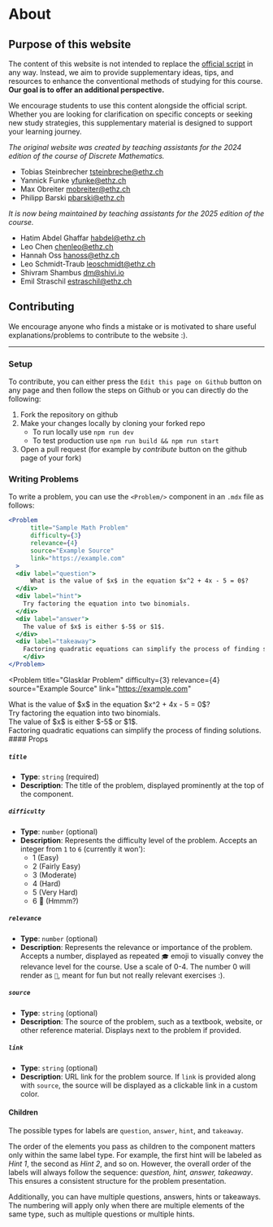    
# About
 

## Purpose of this website
The content of this website is not intended to replace the [official script](https://crypto.ethz.ch/teaching/DM24/ln/DM24_LN.pdf) in any way. Instead, we aim to provide supplementary ideas, tips, and resources to enhance the conventional methods of studying for this course. **Our goal is to offer an additional perspective.**

We encourage students to use this content alongside the official script. Whether you are looking for clarification on specific concepts or seeking new study strategies, this supplementary material is designed to support your learning journey.

*The original website was created by teaching assistants for the 2024 edition of the course of Discrete Mathematics.*

- Tobias Steinbrecher [tsteinbreche@ethz.ch](mailto:tsteinbreche@ethz.ch)
- Yannick Funke [yfunke@ethz.ch](mailto:yfunke@ethz.ch)
- Max Obreiter [mobreiter@ethz.ch](mailto:mobreiter@ethz.ch) 
- Philipp Barski [pbarski@ethz.ch](mailto:pbarski@ethz.ch)


*It is now being maintained by teaching assistants for the 2025 edition of the course.*
- Hatim Abdel Ghaffar [habdel@ethz.ch](mailto:habdel@ethz.ch)
- Leo Chen [chenleo@ethz.ch](mailto:chenleo@ethz.ch) 
- Hannah Oss [hanoss@ethz.ch](mailto:hanoss@ethz.ch)
- Leo Schmidt-Traub [leoschmidt@ethz.ch](mailto:leoschmidt@ethz.ch)
- Shivram Shambus [dm@shivi.io](mailto:dm@shivi.io)
- Emil Straschil [estraschil@ethz.ch](mailto:estraschil@ethz.ch)

## Contributing

We encourage anyone who finds a mistake or is motivated to share useful explanations/problems to contribute to the website :). 

--- 
<Contributors />

### Setup

To contribute, you can either press the `Edit this page on Github` button on any page and then follow the steps on Github or you can directly do the following:

1. Fork the repository on github
2. Make your changes locally by cloning your forked repo
    - To run locally use `npm run dev`
    - To test production use `npm run build && npm run start`
3. Open a pull request (for example by *contribute* button on the github page of your fork)


### Writing Problems
To write a problem, you can use the `<Problem/>` component in an `.mdx` file as follows:

```jsx
<Problem
      title="Sample Math Problem"
      difficulty={3} 
      relevance={4}
      source="Example Source"
      link="https://example.com"
  >
  <div label="question">
      What is the value of $x$ in the equation $x^2 + 4x - 5 = 0$?
  </div>
  <div label="hint">
    Try factoring the equation into two binomials.
  </div>
  <div label="answer">
    The value of $x$ is either $-5$ or $1$.
  </div>
  <div label="takeaway">
    Factoring quadratic equations can simplify the process of finding solutions.
    </div>
</Problem>
```
<Problem
      title="Glasklar Problem"
      difficulty={3} 
      relevance={4} 
      source="Example Source"
      link="https://example.com"
  >
  <div label="question">
      What is the value of $x$ in the equation $x^2 + 4x - 5 = 0$?
  </div>
  <div label="hint">
    Try factoring the equation into two binomials.
  </div>
  <div label="answer">
    The value of $x$ is either $-5$ or $1$.
  </div>
  <div label="takeaway">
    Factoring quadratic equations can simplify the process of finding solutions.
    </div>
</Problem>
#### Props

##### `title`
- **Type**: `string` (required)
- **Description**: The title of the problem, displayed prominently at the top of the component.

##### `difficulty`
- **Type**: `number` (optional)
- **Description**: Represents the difficulty level of the problem. Accepts an integer from `1` to `6` (currently it won'):
  - 1 (Easy)
  - 2 (Fairly Easy)
  - 3 (Moderate)
  - 4 (Hard)
  - 5 (Very Hard)
  - 6 🐉 (Hmmm?)

##### `relevance`
- **Type**: `number` (optional)
- **Description**: Represents the relevance or importance of the problem. Accepts a number, displayed as repeated `🎓` emoji to visually convey the relevance level for the course. Use a scale of 0-4. The number 0 will render as `🪩`, meant for fun but not really relevant exercises :). 

##### `source`
- **Type**: `string` (optional)
- **Description**: The source of the problem, such as a textbook, website, or other reference material. Displays next to the problem if provided.

##### `link`
- **Type**: `string` (optional)
- **Description**: URL link for the problem source. If `link` is provided along with `source`, the source will be displayed as a clickable link in a custom color.


#### Children

The possible types for labels are `question`, `answer`, `hint`, and `takeaway`.

The order of the elements you pass as children to the component matters only within the same label type. For example, the first hint will be labeled as *Hint 1*, the second as *Hint 2*, and so on. However, the overall order of the labels will always follow the sequence: *question, hint, answer, takeaway*. This ensures a consistent structure for the problem presentation.

Additionally, you can have multiple questions, answers, hints or takeaways. The numbering will apply only when there are multiple elements of the same type, such as multiple questions or multiple hints.
